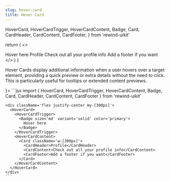 ```yaml
---
slug: hover-card
title: Hover Card
---
```


  HoverCard,
  HoverCardTrigger,
  HoverCardContent,
  Badge,
  Card,
  CardHeader,
  CardContent,
  CardFooter,
} from 'rewind-uikit'

  return (
    <>
      <div className='flex justify-center my-[150px]'>
        <HoverCard>
          <HoverCardTrigger>
            <Badge size='md' variant='solid' color='primary'>
              Hover here
            </Badge>
          </HoverCardTrigger>
          <HoverCardContent>
            <Card className='w-[300px]'>
              <CardHeader>Profile</CardHeader>
              <CardContent>Check out all your profile info</CardContent>
              <CardFooter>Add a footer if you want</CardFooter>
            </Card>
          </HoverCardContent>
        </HoverCard>
      </div>
    </>
  )
}

Hover Cards display additional information when a user hovers over a target element, providing a quick preview or extra details without the need to click.
This is particularly useful for tooltips or extended content previews.

<div className="flex flex-col gap-8 justify-center">
  <DocsTemplate preview={<HoverCardPrev />}>
    ```jsx
    import { 
      HoverCard, HoverCardTrigger, HoverCardContent, 
      Badge, 
      Card, CardHeader, CardContent, CardFooter 
    } from 'rewind-uikit'

    <div className='flex justify-center my-[300px]'>
      <HoverCard>
        <HoverCardTrigger>
          <Badge size='md' variant='solid' color='primary'>
            Hover here
          </Badge>
        </HoverCardTrigger>
        <HoverCardContent>
          <Card className='w-[300px]'>
            <CardHeader>Profile</CardHeader>
            <CardContent>Check out all your profile info</CardContent>
            <CardFooter>Add a footer if you want</CardFooter>
          </Card>
        </HoverCardContent>
      </HoverCard>
    </div>
    ```

  </DocsTemplate>
</div>

